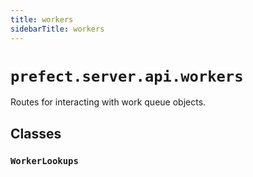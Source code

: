 ```yaml
---
title: workers
sidebarTitle: workers
---
```


# `prefect.server.api.workers`



Routes for interacting with work queue objects.


## Classes

### `WorkerLookups` <sup><a href="https://github.com/prefecthq/prefect/blob/main/src/prefect/server/api/workers.py#L55"><Icon icon="github" size="14" /></a></sup>
